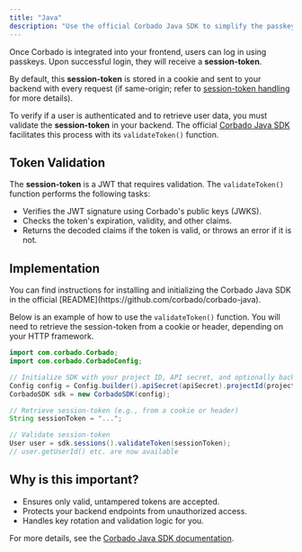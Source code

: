 ```yaml
---
title: "Java"
description: "Use the official Corbado Java SDK to simplify the passkey and session management integration in your Java applications."
---
```


Once Corbado is integrated into your frontend, users can log in using passkeys. Upon successful login, they will receive a **session-token**.

By default, this **session-token** is stored in a cookie and sent to your backend with every request (if same-origin; refer to [session-token handling](/corbado-complete/sessions/session-token-handling) for more details).

To verify if a user is authenticated and to retrieve user data, you must validate the **session-token** in your backend. The official [Corbado Java SDK](https://github.com/corbado/corbado-java) facilitates this process with its `validateToken()` function.

## Token Validation

The **session-token** is a JWT that requires validation. The `validateToken()` function performs the following tasks:

- Verifies the JWT signature using Corbado's public keys (JWKS).
- Checks the token's expiration, validity, and other claims.
- Returns the decoded claims if the token is valid, or throws an error if it is not.

## Implementation

<Info>
  You can find instructions for installing and initializing the Corbado Java SDK in the official [README](https://github.com/corbado/corbado-java).
</Info>

Below is an example of how to use the `validateToken()` function. You will need to retrieve the session-token from a cookie or header, depending on your HTTP framework.

```java
import com.corbado.Corbado;
import com.corbado.CorbadoConfig;

// Initialize SDK with your project ID, API secret, and optionally backend API URL
Config config = Config.builder().apiSecret(apiSecret).projectId(projectId).build();
CorbadoSDK sdk = new CorbadoSDK(config);

// Retrieve session-token (e.g., from a cookie or header)
String sessionToken = "...";

// Validate session-token
User user = sdk.sessions().validateToken(sessionToken);
// user.getUserId() etc. are now available
```
## Why is this important?

- Ensures only valid, untampered tokens are accepted.
- Protects your backend endpoints from unauthorized access.
- Handles key rotation and validation logic for you.

For more details, see the [Corbado Java SDK documentation](https://github.com/corbado/corbado-java).


